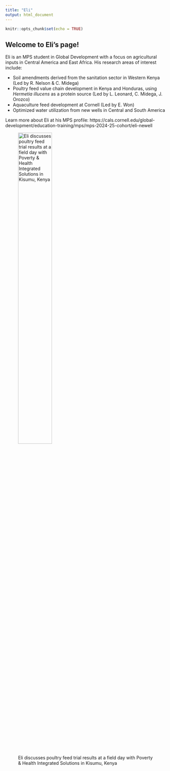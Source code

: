 ```yaml
---
title: "Eli"
output: html_document
---
```


```r
knitr::opts_chunk$set(echo = TRUE)
```

## Welcome to Eli's page!


Eli is an MPS student in Global Development with a focus on agricultural inputs in Central America and East Africa. His research areas of interest include:  

* Soil amendments derived from the sanitation sector in Western Kenya (Led by R. Nelson & C. Midega)
* Poultry feed value chain development in Kenya and Honduras, using *Hermetia illucens* as a protein source (Led by L. Leonard, C. Midega, J. Orozco)
* Aquaculture feed development at Cornell (Led by E. Won)
* Optimized water utilization from new wells in Central and South America  

Learn more about Eli at his MPS profile: https://cals.cornell.edu/global-development/education-training/mps/mps-2024-25-cohort/eli-newell

![Eli discusses poultry feed trial results at a field day with Poverty & Health Integrated Solutions in Kisumu, Kenya](https://pbs.twimg.com/media/GOHfzBrWsAAMlA6?format=jpg&name=4096x4096){width=50%}
